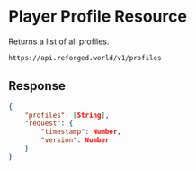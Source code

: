 # Player Profile Resource

Returns a list of all profiles.

```sh
https://api.reforged.world/v1/profiles
```

## Response

```json
{
    "profiles": [String],
    "request": {
        "timestamp": Number,
        "version": Number
    }
}
```
